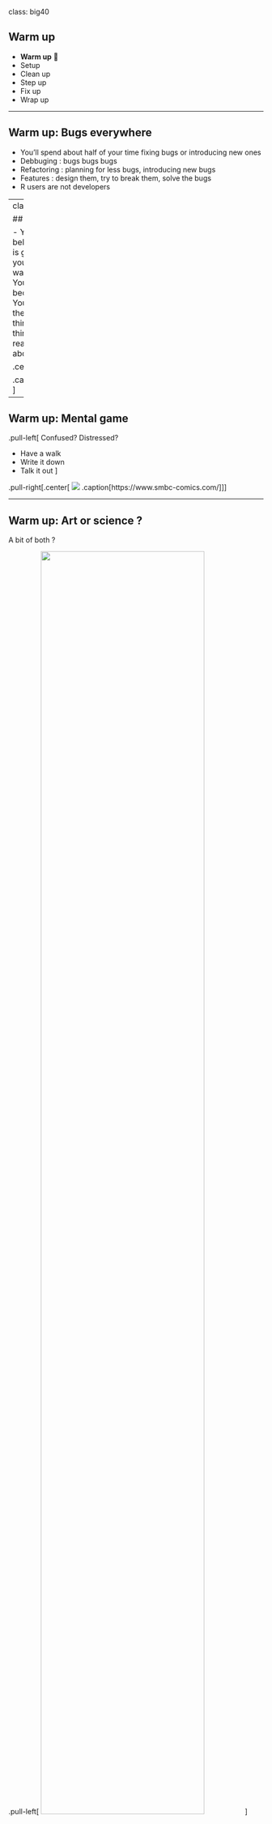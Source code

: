 class: big40

## Warm up

-   **Warm up** 📌
-   Setup
-   Clean up
-   Step up
-   Fix up
-   Wrap up

---

## Warm up: Bugs everywhere

-   You'll spend about half of your time fixing bugs or introducing new ones
-   Debbuging : bugs bugs bugs
-   Refactoring : planning for less bugs, introducing new bugs
-   Features : design them, try to break them, solve the bugs
-   R users are not developers

---
class: small20

## Warm up:  Mental game

-   You really really want to believe that the code you wrote is good
-   You don't know when you'll be done, your boss is waiting, your client is paying
-   You feel like an imposter because it "should be easy"
-   You catch yourself just staring at the screen, you're not even thinking anymore
-   Or you're thinking hard, but you don't really know what you're thinking about

.center[
![](images/debugger.png)

.caption[https://www.xkcd.com/]
]

---

## Warm up:  Mental game

.pull-left[
Confused? 
Distressed?

-   Have a walk
-   Write it down
-   Talk it out
]

.pull-right[.center[
![](images/duck.png)
.caption[https://www.smbc-comics.com/]
]]

<!-- You don't need to be as smart as your younger brother, you'll beat him with experience, knowledge, wisdom, mental fortitude. And also, you shouldn't care about being better than your brother -->

---

## Warm up: Art or science ?

A bit of both ?

.pull-left[
<img src="images/art.png" style="width: 80%" />
]

.pull-right[
<img src="images/science.jpg" style="width: 80%" />
]

---

## Warm up: How to get out of trouble?

Don't get in trouble!

.center[
<img src="images/wondering.jpg" style="width: 50%" />
]

-   There are ways to get out of trouble

-   But did you really have to get into trouble ?

---

## Warm up: How not to get into trouble

-   Follow good practice for your own code

-   Depend on good code, don't reinvent the wheel

-   Don't let technical debt accumulate

.center[
<img src="images/debt.png" style="width: 80%" />
]

---

## Warm up:  Technical debt 

-   Cost of taking shortcuts or making compromises
    -   Tight project deadlines,
    -   Lack of resources
    -   Inexperience
    -   Devs just wanna have fun ?
    - ...

Refactoring = investment to reduce technical debt 

(and recover your sanity)

---

